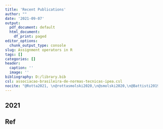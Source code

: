 ```yaml
---
title: 'Recent Publications'
author: ""
date: '2021-09-07'
output:
  pdf_document: default
  html_document:
    df_print: paged
editor_options:
  chunk_output_type: console
slug: Assignment operators in R
tags: []
categories: []
header:
  caption: ''
  image: ''
bibliography: D:/library.bib
csl: associacao-brasileira-de-normas-tecnicas-ipea.csl
nocite: "@Rotta2021, \n@rottasmolski2020,\n@smolski2020,\n@Battisti2019a,\n@Nursalam20162013,\n@Lima,\n@Smolski2019,\n@Smolski2018a,\n@Smolski2018,\n@Smolski,\n@Smolski2017j,\n"
---
```

\raggedright


## 2021


\nocite{Rotta2021}


## Ref





